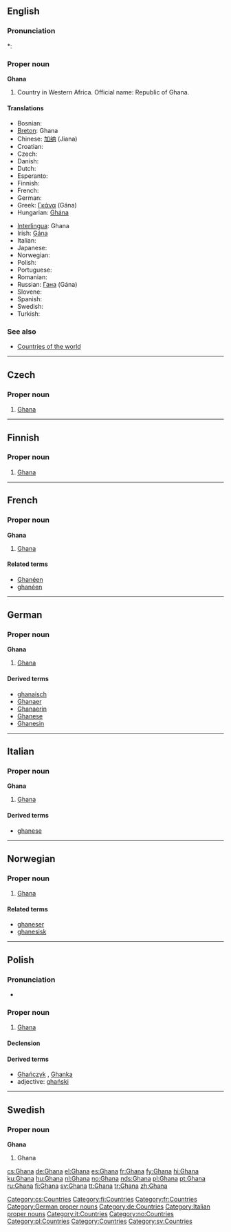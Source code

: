 ==English==

===Pronunciation===
*: {{rhymes|ɑːnə}}

===Proper noun===
'''Ghana'''
{{wikipedia}}

# Country in Western Africa. Official name: Republic of Ghana.

====Translations====
{{top}}
* Bosnian: {{t-|bs|Gana|f}}
* [[Breton]]: Ghana
* Chinese: [[加纳]] (Jiana)
* Croatian: {{t-|hr|Gana|f}}
* Czech: {{t-|cs|Ghana|f}}
* Danish: {{t-|da|Ghana}}
* Dutch: {{t+|nl|Ghana}}
* Esperanto: {{t-|eo|Ganao|xs=Esperanto}}
* Finnish: {{t+|fi|Ghana}}
* French: {{t+|fr|Ghana}}
* German: {{t+|de|Ghana}}
* Greek: [[Γκάνα]] (Gána) {{f}}
* Hungarian: [[Ghána]]
{{mid}}
* [[Interlingua]]: Ghana
* Irish: [[Gána]]
* Italian: {{t-|it|Ghana}}
* Japanese: {{t-|ja|ガーナ|tr=Gāna|sc=Jpan}}
* Norwegian: {{t-|no|Ghana}}
* Polish: {{t+|pl|Ghana}}
* Portuguese: {{t+|pt|Gana}}
* Romanian: {{t-|ro|Ghana|f}}
* Russian: [[Гана]] (Gána) {{f}}
* Slovene: {{t+|sl|Gana|f}}
* Spanish: {{t+|es|Ghana}}
* Swedish: {{t+|sv|Ghana}}
* Turkish: {{t+|tr|Gana}}
{{bottom}}

===See also===
* [[Appendix:Countries of the world|Countries of the world]]

----

==Czech==

===Proper noun===
{{cs-proper noun|g=f}}

# [[#English|Ghana]]

[[Category:cs:Countries]]

----

==Finnish==
{{wikipedia|lang=fi}}

===Proper noun===
{{fi-noun|proper=true}}

# [[#English|Ghana]]

[[Category:fi:Countries]]

----

==French==

===Proper noun===
'''Ghana'''

# [[#English|Ghana]]

====Related terms====
* [[Ghanéen]]
* [[ghanéen]]

[[Category:fr:Countries]]

----

==German==
{{wikipedia|lang=de}}

===Proper noun===
'''Ghana''' {{n}}

# [[#English|Ghana]]

====Derived terms====
* [[ghanaisch]]
* [[Ghanaer]]
* [[Ghanaerin]]
* [[Ghanese]]
* [[Ghanesin]]

[[Category:German proper nouns]]
[[Category:de:Countries]]

----

==Italian==
{{wikipedia|lang=it}}

===Proper noun===
'''Ghana''' {{f}}

# [[#English|Ghana]]

====Derived terms====
* [[ghanese]]

[[Category:Italian proper nouns]]
[[Category:it:Countries]]

----

==Norwegian==

===Proper noun===
{{infl|no|proper noun}}

# [[#English|Ghana]]

====Related terms====
* [[ghaneser]]
* [[ghanesisk]]

[[Category:no:Countries]]

----

==Polish==

===Pronunciation===
* {{IPA|/ˈɡana/|lang=pl}}

===Proper noun===
{{infl|pl|proper noun|g=f}}

# [[#English|Ghana]]

====Declension====
{{pl-decl-noun-sing
|Ghana
|Ghany
|Ghanie
|Ghanę
|Ghaną
|Ghanie
|Ghano
}}

====Derived terms====
* [[Ghańczyk]] {{m}}, [[Ghanka]] {{f}}
* adjective: [[ghański]]

[[Category:pl:Countries]]

----

==Swedish==

===Proper noun===
'''Ghana'''

# Ghana

[[Category:Countries]]
[[Category:sv:Countries]]

[[cs:Ghana]]
[[de:Ghana]]
[[el:Ghana]]
[[es:Ghana]]
[[fr:Ghana]]
[[fy:Ghana]]
[[hi:Ghana]]
[[ku:Ghana]]
[[hu:Ghana]]
[[nl:Ghana]]
[[no:Ghana]]
[[nds:Ghana]]
[[pl:Ghana]]
[[pt:Ghana]]
[[ru:Ghana]]
[[fi:Ghana]]
[[sv:Ghana]]
[[tt:Ghana]]
[[tr:Ghana]]
[[zh:Ghana]]
